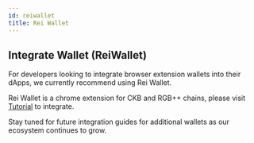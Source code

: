 ```yaml
---
id: reiwallet
title: Rei Wallet
---
```


## Integrate Wallet (ReiWallet)

For developers looking to integrate browser extension wallets into their dApps, we currently recommend using Rei Wallet.

Rei Wallet is a chrome extension for CKB and RGB++ chains, please visit [Tutorial](https://docs.reiwallet.io/docs/tutorial/simple-dapp) to integrate.

Stay tuned for future integration guides for additional wallets as our ecosystem continues to grow.
